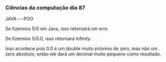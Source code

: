 




### Ciências da computação dia 87

JAVA --- POO

Se fizermos 5/0 em Java, isso retornará um erro

Se fizermos 5/0.0, isso retornará Infinity.

Isso acontece pois 0.0 é um double muito próximo de zero, mas não um
zero absoluto, então ele dará um decimal muito pequeno como resultado.



